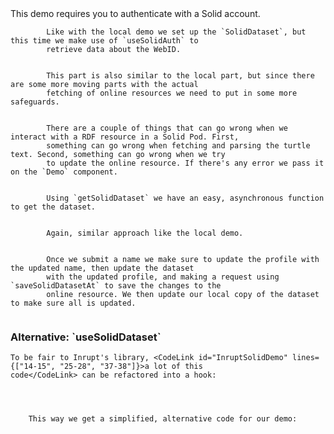 
<Content>
    This demo requires you to authenticate with a Solid account.
</Content>

<Code language="tsx" id="InruptSolidDemo" code={solidDemoCode} className="line-numbers">
    <CodeStep lines={["14-15"]} title="Setting up dataset and session">
        Like with the local demo we set up the `SolidDataset`, but this time we make use of `useSolidAuth` to
        retrieve data about the WebID.
    </CodeStep>
    <CodeStep lines={["16-18"]} title="Getting profile and name">
        This part is also similar to the local part, but since there are some more moving parts with the actual
        fetching of online resources we need to put in some more safeguards.
    </CodeStep>
    <CodeStep lines={["19", "25", "33", "38", "42"]} title="Error handling">
        There are a couple of things that can go wrong when we interact with a RDF resource in a Solid Pod. First,
        something can go wrong when fetching and parsing the turtle text. Second, something can go wrong when we try
        to update the online resource. If there's any error we pass it on the `Demo` component.
    </CodeStep>
    <CodeStep lines={["22-24"]} title="Fetching resource and parsing dataset">
        Using `getSolidDataset` we have an easy, asynchronous function to get the dataset.
    </CodeStep>
    <CodeStep lines={["28-30"]} title="Loading state">
        Again, similar approach like the local demo.
    </CodeStep>
    <CodeStep lines={["34-39"]} title="Updating online resources upon submit">
        Once we submit a name we make sure to update the profile with the updated name, then update the dataset
        with the updated profile, and making a request using `saveSolidDatasetAt` to save the changes to the
        online resource. We then update our local copy of the dataset to make sure all is updated.
    </CodeStep>
</Code>

<Content>
    <h3>Alternative: `useSolidDataset`</h3>

    To be fair to Inrupt's library, <CodeLink id="InruptSolidDemo" lines={["14-15", "25-28", "37-38"]}>a lot of this
    code</CodeLink> can be refactored into a hook:
</Content>

<Code id="UseSolidDataset" language="typescript" code={useSolidDataset} className="line-numbers"/>

<Content>
    This way we get a simplified, alternative code for our demo:
</Content>

<Code id="SolidAlternativeDemo" language="tsx" code={solidAlternativeDemo} className="line-numbers"/>
